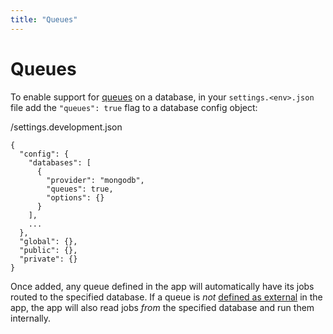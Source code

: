 ```yaml
---
title: "Queues"
---
```


# Queues

To enable support for [queues](node/app/queues/defining-a-queue) on a database, in your `settings.<env>.json` file add the `"queues": true` flag to a database config object:

/settings.development.json

    {
      "config": {
        "databases": [
          {
            "provider": "mongodb",
            "queues": true,
            "options": {}
          }
        ],
        ...
      },
      "global": {},
      "public": {},
      "private": {}
    }

Once added, any queue defined in the app will automatically have its jobs routed to the specified database. If a queue is _not_ [defined as external](node/app/queues/external-queues) in the app, the app will also read jobs _from_ the specified database and run them internally.
